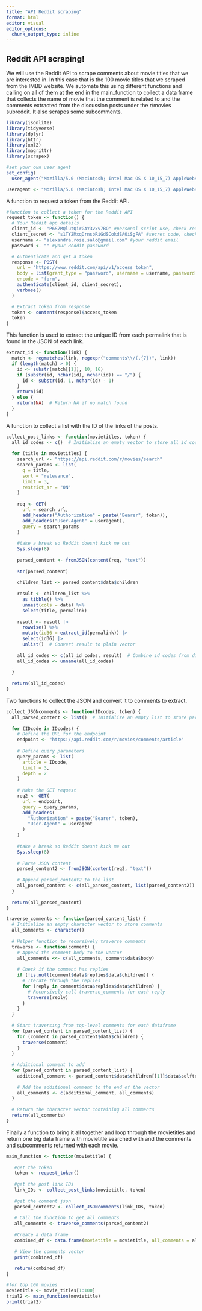 ```yaml
---
title: "API Reddit scraping"
format: html
editor: visual
editor_options: 
  chunk_output_type: inline
---
```


## Reddit API scraping!

We will use the Reddit API to scrape comments about movie titles that we are interested in. In this case that is the 100 movie titles that we scraped from the IMBD website. We automate this using different functions and calling on all of them at the end in the main_function to collect a data frame that collects the name of movie that the comment is related to and the comments extracted from the discussion posts under the r/movies subreddit. It also scrapes some subcomments.

```r
library(jsonlite)
library(tidyverse)
library(dplyr)
library(httr)
library(xml2)
library(magrittr)
library(scrapex)

#set your own user agent
set_config(
  user_agent("Mozilla/5.0 (Macintosh; Intel Mac OS X 10_15_7) AppleWebKit/537.36 (KHTML, like Gecko) Chrome/120.0.0.0 Safari/537.36; Alexandra Salo / alexandra.rose.salo@gmail.com")) #set your user agent

useragent <- "Mozilla/5.0 (Macintosh; Intel Mac OS X 10_15_7) AppleWebKit/537.36 (KHTML, like Gecko) Chrome/120.0.0.0 Safari/537.36; Alexandra Salo / alexandra.rose.salo@gmail.com" #we will call on this variable later, also set your user agent here
```

A function to request a token from the Reddit API.

```r
#function to collect a token for the Reddit API
request_token <- function() {
  # Your Reddit app details
  client_id <- "P6S7MQlutQirGAY3vxv7BQ" #personal script use, check readme file
  client_secret <- "s1TY2MxqDrnsbRiGdSCokdSAOiSgFA" #secret code, check readme file
  username <- "alexandra.rose.salo@gmail.com" #your reddit email
  password <- "" #your Reddit password

  # Authenticate and get a token
  response <- POST(
    url = "https://www.reddit.com/api/v1/access_token",
    body = list(grant_type = "password", username = username, password = password),
    encode = "form",
    authenticate(client_id, client_secret),
    verbose()
  )

  # Extract token from response
  token <- content(response)$access_token
  token
}
```

This function is used to extract the unique ID from each permalink that is found in the JSON of each link.

```r
extract_id <- function(link) {
  match <- regmatches(link, regexpr("comments\\/(.{7})", link))
  if (length(match) > 0) {
    id <- substr(match[[1]], 10, 16)
    if (substr(id, nchar(id), nchar(id)) == "/") {
      id <- substr(id, 1, nchar(id) - 1)
    }
    return(id)
  } else {
    return(NA)  # Return NA if no match found
  }
}
```

A function to collect a list with the ID of the links of the posts.

```r
collect_post_links <- function(movietitles, token) {
  all_id_codes <- c()  # Initialize an empty vector to store all id codes
  
  for (title in movietitles) {
    search_url <- "https://api.reddit.com/r/movies/search"
    search_params <- list(
      q = title, 
      sort = "relevance",
      limit = 3, 
      restrict_sr = "ON"
    )
    
    req <- GET(
      url = search_url, 
      add_headers("Authorization" = paste("Bearer", token)), 
      add_headers("User-Agent" = useragent), 
      query = search_params
    )
    
    #take a break so Reddit doesnt kick me out
    Sys.sleep(8)
    
    parsed_content <- fromJSON(content(req, "text"))
    
    str(parsed_content)
    
    children_list <- parsed_content$data$children
    
    result <- children_list %>%
      as_tibble() %>%
      unnest(cols = data) %>%
      select(title, permalink)
    
    result <- result |> 
      rowwise() %>%
      mutate(id36 = extract_id(permalink)) |>
      select(id36) |> 
      unlist()  # Convert result to plain vector
    
    all_id_codes <- c(all_id_codes, result)  # Combine id codes from different movies
    all_id_codes <- unname(all_id_codes)
    
  }
  
  return(all_id_codes)
}
```

Two functions to collect the JSON and convert it to comments to extract.

```r
collect_JSONcomments <- function(IDcodes, token) {
  all_parsed_content <- list()  # Initialize an empty list to store parsed content
  
  for (IDcode in IDcodes) {
    # Define the URL for the endpoint
    endpoint <- "https://api.reddit.com/r/movies/comments/article"
    
    # Define query parameters
    query_params <- list(
      article = IDcode,
      limit = 3, 
      depth = 2
    )
    
    # Make the GET request
    req2 <- GET(
      url = endpoint,
      query = query_params,
      add_headers(
        "Authorization" = paste("Bearer", token),
        "User-Agent" = useragent
      )
    )
    
    #take a break so Reddit doesnt kick me out
    Sys.sleep(8)
    
    # Parse JSON content
    parsed_content2 <- fromJSON(content(req2, "text"))
    
    # Append parsed_content2 to the list
    all_parsed_content <- c(all_parsed_content, list(parsed_content2))
  }
  
  return(all_parsed_content)
}

traverse_comments <- function(parsed_content_list) {
  # Initialize an empty character vector to store comments
  all_comments <- character()
  
  # Helper function to recursively traverse comments
  traverse <- function(comment) {
    # Append the comment body to the vector
    all_comments <<- c(all_comments, comment$data$body)
    
    # Check if the comment has replies
    if (!is.null(comment$data$replies$data$children)) {
      # Iterate through the replies
      for (reply in comment$data$replies$data$children) {
        # Recursively call traverse_comments for each reply
        traverse(reply)
      }
    }
  }
  
  # Start traversing from top-level comments for each dataframe
  for (parsed_content in parsed_content_list) {
    for (comment in parsed_content$data$children) {
      traverse(comment)
    }
  }
  
  # Additional comment to add
  for (parsed_content in parsed_content_list) {
    additional_comment <- parsed_content$data$children[[1]]$data$selftext
    
    # Add the additional comment to the end of the vector
    all_comments <- c(additional_comment, all_comments)
  }
  
  # Return the character vector containing all comments
  return(all_comments)
}
```

Finally a function to bring it all together and loop through the movietitles and return one big data frame with movietitle searched with and the comments and subcomments returned with each movie.

```r
main_function <- function(movietitle) {
   
   #get the token
   token <- request_token()
   
   #get the post link IDs
   link_IDs <- collect_post_links(movietitle, token) 
   
   #get the comment json
   parsed_content2 <- collect_JSONcomments(link_IDs, token)
   
   # Call the function to get all comments
   all_comments <- traverse_comments(parsed_content2)
   
   #Create a data frame
   combined_df <- data.frame(movietitle = movietitle, all_comments = all_comments)
   
   # View the comments vector
   print(combined_df)
   
   return(combined_df)
}

#for top 100 movies
movietitle <- movie_titles[1:100]
trial2 <- main_function(movietitle)
print(trial2)


```
